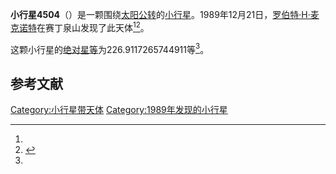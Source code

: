 {{Infobox planet
| bgcolour = #FFFFC0
| name = 4504 Jenkinson
| symbol = 
| image = 
| caption = 
| discovery = yes
| discovery_ref = 
| discoverer = [[罗伯特·H·麦克诺特|罗伯特·H·麦克诺特]]
| discovery_site = [[赛丁泉山|赛丁泉山]] 
| discovered = 1989年12月21日
| designations = yes
| mp_name = 
| named_after = 
| alt_names = 1989 YO/ 1976 SE4
| mp_category = [[主带小行星|主带小行星]]
| orbit_ref = <ref name="a">[http://ssd.jpl.nasa.gov/sbdb.cgi?sstr=4504 4504 Jenkinson] {{Wayback|url=http://ssd.jpl.nasa.gov/sbdb.cgi?sstr=4504 |date=20201124005520 }}，小行星數據庫瀏覽器（JPL Small-Body Database Browser）－[[美国国家航空航天局|美国国家航空航天局]]喷气推进实验室</ref>
| epoch = 2456400.5 (2013年4月18日更新)
| aphelion = {{convert|2.944751433066768|AU|km|3|abbr=on|lk=out}}
| perihelion = {{convert|2.258223324129338|AU|km|3|abbr=on}}
| semimajor = {{convert|2.601487378598053|AU|km|3|abbr=on}}
| eccentricity = 0.131949152
| period = 1532.60773 [[日|日]]<br />4.2[[儒略年|儒略年]]
| avg_speed = 
| inclination = 14.83911557152656
| asc_node = 180.7831266775745
| mean_anomaly = 
| arg_peri = 226.9117265744911
| satellites = 
| physical_characteristics = yes
| dimensions = 
| mass = 
| density = 
| surface_grav = 
| escape_velocity = 
| sidereal_day = 
| axial_tilt = 
| pole_ecliptic_lat = 
| pole_ecliptic_lon = 
| albedo = 
| temperatures= 
| temp_name1 = 
| mean_temp_1 = 
| max_temp_1 = 
| temp_name2 = 
| max_temp_2 = 
| spectral_type = 
| abs_magnitude = 226.9117265744911
}}

'''小行星4504'''（{{lang-en|4504 Jenkinson}}）是一颗围绕[[太阳|太阳]][[公转|公转]]的[[小行星|小行星]]。1989年12月21日，[[罗伯特·H·麦克诺特|罗伯特·H·麦克诺特]]在赛丁泉山发现了此天体<ref name="a" /><ref>{{cite news|title=小行星列表|url=http://cfa-www.harvard.edu/iau/lists/NumberedMPs.txt|accessdate=2013-07-08|newspaper=哈佛大学|archive-date=2008-05-17|archive-url=https://web.archive.org/web/20080517010638/http://cfa-www.harvard.edu/iau/lists/NumberedMPs.txt|dead-url=no}}</ref>。

这颗小行星的[[绝对星等|绝对星等]]为226.9117265744911等<ref name="a" />。

==参考文献==
{{reflist}}
{{Minor Planet Number|[[小行星4503|小行星4503]]|[[小行星4505|小行星4505]]}}

{{小天体}}

[[Category:小行星带天体|Category:小行星带天体]]
[[Category:1989年发现的小行星|Category:1989年发现的小行星]]

{{asteroid-stub}}